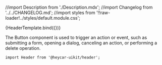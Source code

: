 
//import Description from './Description.mdx';
//import Changelog from '../../CHANGELOG.md';
//import styles from '!!raw-loader!../styles/default.module.css';

<!-- Meta -->

<Meta title="Components/Header" component={Header} />


<!-- Canvas -->

<Story name="Header" args={defaultData}>
  {HeaderTemplate.bind({})}
</Story>

<!-- Docs -->

<ComponentHeader
  name="Header"
  version={version}
  stage={1}
  design="https://www.figma.com/file/rrvkvQEoVTOHa7MzyKSaoz/OTP-Global-Design-System?node-id=4496-100132"
/>

The Button component is used to trigger an action or event, such as submitting a form, opening a dialog, canceling an action, or performing a delete operation.

```tsx
import Header from '@heycar-uikit/header';
```

<!-- Description -->
